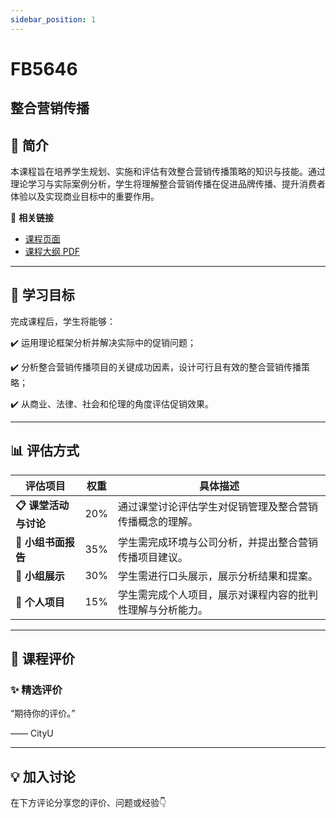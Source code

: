 ```yaml
---
sidebar_position: 1
---
```


# FB5646
## 整合营销传播

## **📘 简介**
本课程旨在培养学生规划、实施和评估有效整合营销传播策略的知识与技能。通过理论学习与实际案例分析，学生将理解整合营销传播在促进品牌传播、提升消费者体验以及实现商业目标中的重要作用。

🔗 **相关链接**
- [课程页面](https://www.cityu.edu.hk/catalogue/pg/202425/course/FB5646.htm)
- [课程大纲 PDF](https://www.cityu.edu.hk/catalogue/pg/202425/course/FB5646.pdf)

---

## **🎯 学习目标**

完成课程后，学生将能够：


✔️ 运用理论框架分析并解决实际中的促销问题；

✔️ 分析整合营销传播项目的关键成功因素，设计可行且有效的整合营销传播策略；

✔️ 从商业、法律、社会和伦理的角度评估促销效果。

---

## **📊 评估方式**

| **评估项目**             | **权重** | **具体描述**                                                                                     |
|-------------------------|---------|-----------------------------------------------------------------------------------------------|
| **📋 课堂活动与讨论**     | 20%     | 通过课堂讨论评估学生对促销管理及整合营销传播概念的理解。                                          |
| **📄 小组书面报告**       | 35%     | 学生需完成环境与公司分析，并提出整合营销传播项目建议。                                             |
| **🎤 小组展示**           | 30%     | 学生需进行口头展示，展示分析结果和提案。                                                        |
| **📝 个人项目**           | 15%     | 学生需完成个人项目，展示对课程内容的批判性理解与分析能力。                                        |

---

## **💬 课程评价**

### ✨ **精选评价**
<div className={commentStyles.commentBox}>
    <p className={commentStyles.commentText}>
        “期待你的评价。”
    </p>
    <p className={commentStyles.commentAuthor}>—— CityU</p>
</div>

---

## **💡 加入讨论**

在下方评论分享您的评价、问题或经验👇
<Utterances />